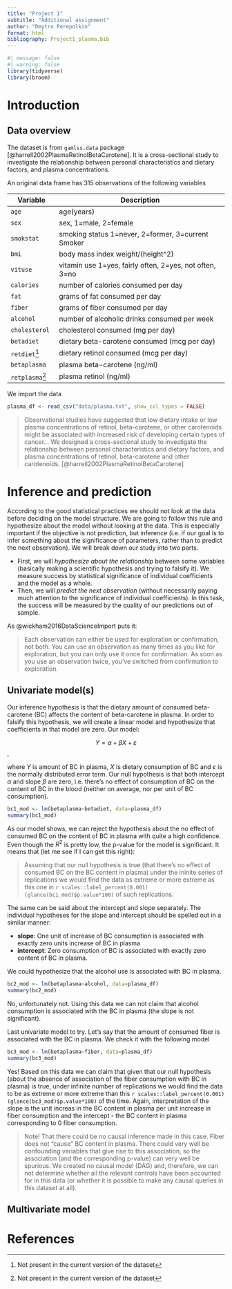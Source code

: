 ```yaml
---
title: "Project 1"
subtitle: "Additional assignment"
author: "Dmytro Perepolkin"
format: html
bibliography: Project1_plasma.bib
---
```


```r
#| message: false
#| warning: false
library(tidyverse)
library(broom)
```

# Introduction

## Data overview

The dataset is from `gamlss.data` package [@harrell2002PlasmaRetinolBetaCarotene]. It is a cross-sectional study to investigate the relationship between personal characteristics and dietary factors, and plasma concentrations.

An original data frame has 315 observations of the following variables

| Variable        | Description                                             |
|-----------------|---------------------------------------------------------|
| `age`           | age(years)                                              |
| `sex`           | sex, 1=male, 2=female                                   |
| `smokstat`      | smoking status 1=never, 2=former, 3=current Smoker      |
| `bmi`           | body mass index weight/(height\^2)                      |
| `vituse`        | vitamin use 1=yes, fairly often, 2=yes, not often, 3=no |
| `calories`      | number of calories consumed per day                     |
| `fat`           | grams of fat consumed per day                           |
| `fiber`         | grams of fiber consumed per day                         |
| `alcohol`       | number of alcoholic drinks consumed per week            |
| `cholesterol`   | cholesterol consumed (mg per day)                       |
| `betadiet`      | dietary beta-carotene consumed (mcg per day)            |
| `retdiet`[^1]   | dietary retinol consumed (mcg per day)                  |
| `betaplasma`    | plasma beta-carotene (ng/ml)                            |
| `retplasma`[^2] | plasma retinol (ng/ml)                                  |

[^1]: Not present in the current version of the dataset

[^2]: Not present in the current version of the dataset

We import the data

```r
plasma_df <- read_csv("data/plasma.txt", show_col_types = FALSE)
```

> Observational studies have suggested that low dietary intake or low plasma concentrations of retinol, beta-carotene, or other carotenoids might be associated with increased risk of developing certain types of cancer... We designed a cross-sectional study to investigate the relationship between personal characteristics and dietary factors, and plasma concentrations of retinol, beta-carotene and other carotenoids. [@harrell2002PlasmaRetinolBetaCarotene]

# Inference and prediction

According to the good statistical practices we should not look at the data before deciding on the model structure. We are going to follow this rule and hypothesize about the model without looking at the data. This is especially important if the objective is not prediction, but inference (i.e. if our goal is to infer something about the significance of parameters, rather than to predict the next observation). We will break down our study into two parts.

-   First, we will *hypothesize about the relationship* between some variables (basically making a scientific hypothesis and trying to falsify it). We measure success by statistical significance of individual coefficients and the model as a whole.
-   Then, we will *predict the next observation* (without necessarily paying much attention to the significance of individual coefficients). In this task, the success will be measured by the quality of our predictions out of sample.

As @wickham2016DataScienceImport puts it:

> Each observation can either be used for exploration or confirmation, not both. You can use an observation as many times as you like for exploration, but you can only use it once for confirmation. As soon as you use an observation twice, you've switched from confirmation to exploration.

## Univariate model(s)

Our inference hypothesis is that the dietary amount of consumed beta-carotene (BC) affects the content of beta-carotene in plasma. In order to falsify this hypothesis, we will create a linear model and hypothesize that coefficients in that model are zero. Our model:

$$Y=\alpha+\beta X+\varepsilon$$,

where $Y$ is amount of BC in plasma, $X$ is dietary consumption of BC and $\varepsilon$ is the normally distributed error term. Our null hypothesis is that both intercept $\alpha$ and slope $\beta$ are zero, i.e. there's no effect of consumption of BC on the content of BC in the blood (neither on average, nor per unit of BC consumption).

```r
bc1_mod <- lm(betaplasma~betadiet, data=plasma_df)
summary(bc1_mod)
```

As our model shows, we can reject the hypothesis about the no effect of consumed BC on the content of BC in plasma with quite a high confidence. Even though the $R^2$ is pretty low, the p-value for the model is significant. It means that (let me see if I can get this right):

> Assuming that our null hypothesis is true (that there's no effect of consumed BC on the BC content in plasma) under the ininite series of replications we would find the data as extreme or more extreme as this one in `r scales::label_percent(0.001)(glance(bc1_mod)$p.value*100)` of such replications.

The same can be said about the intercept and slope separately. The individual hypotheses for the slope and intercept should be spelled out in a similar manner:

-   **slope**: One unit of increase of BC consumption is associated with exactly zero units increase of BC in plasma
-   **intercept**: Zero consumption of BC is associated with exactly zero content of BC in plasma.

We could hypothesize that the alcohol use is associated with BC in plasma.

```r
bc2_mod <- lm(betaplasma~alcohol, data=plasma_df)
summary(bc2_mod)
```

No, unfortunately not. Using this data we can not claim that alcohol consumption is associated with the BC in plasma (the slope is not significant).

Last univariate model to try. Let's say that the amount of consumed fiber is associated with the BC in plasma. We check it with the following model

```r
bc3_mod <- lm(betaplasma~fiber, data=plasma_df)
summary(bc3_mod)
```

Yes! Based on this data we can claim that given that our null hypothesis (about the absence of association of the fiber consumption with BC in plasma) is true, under infinite number of replications we would find the data to be as extreme or more extreme than this `r scales::label_percent(0.001)(glance(bc3_mod)$p.value*100)` of the time. Again, interpretation of the slope is the unit increas in the BC content in plasma per unit increase in fiber consumption and the intercept - the BC content in plasma corresponding to 0 fiber consumption.

> Note! That there could be no causal inference made in this case. Fiber does not "cause" BC content in plasma. There could very well be confounding variables that give rise to this association, so the association (and the corresponding p-value) can very well be spurious. We created no causal model (DAG) and, therefore, we can not determine whether all the relevant controls have been accounted for in this data (or whether it is possible to make any causal queries in this dataset at all).

## Multivariate model

# References
